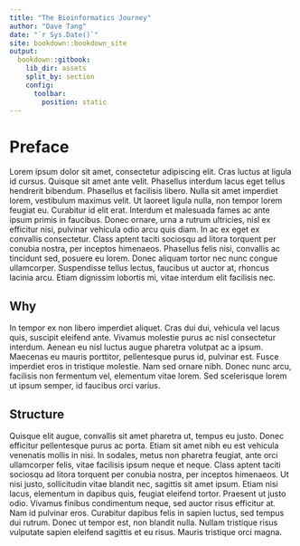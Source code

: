 ```yaml
--- 
title: "The Bioinformatics Journey"
author: "Dave Tang"
date: "`r Sys.Date()`"
site: bookdown::bookdown_site
output:
  bookdown::gitbook:
    lib_dir: assets
    split_by: section
    config:
      toolbar:
        position: static
---
```


# Preface {-}

Lorem ipsum dolor sit amet, consectetur adipiscing elit. Cras luctus at ligula id cursus. Quisque sit amet ante velit. Phasellus interdum lacus eget tellus hendrerit bibendum. Phasellus et facilisis libero. Nulla sit amet imperdiet lorem, vestibulum maximus velit. Ut laoreet ligula nulla, non tempor lorem feugiat eu. Curabitur id elit erat. Interdum et malesuada fames ac ante ipsum primis in faucibus. Donec ornare, urna a rutrum ultricies, nisl ex efficitur nisi, pulvinar vehicula odio arcu quis diam. In ac ex eget ex convallis consectetur. Class aptent taciti sociosqu ad litora torquent per conubia nostra, per inceptos himenaeos. Phasellus felis nisi, convallis ac tincidunt sed, posuere eu lorem. Donec aliquam tortor nec nunc congue ullamcorper. Suspendisse tellus lectus, faucibus ut auctor at, rhoncus lacinia arcu. Etiam dignissim lobortis mi, vitae interdum elit facilisis nec.

## Why {-}

In tempor ex non libero imperdiet aliquet. Cras dui dui, vehicula vel lacus quis, suscipit eleifend ante. Vivamus molestie purus ac nisl consectetur interdum. Aenean eu nisl luctus augue pharetra volutpat ac a ipsum. Maecenas eu mauris porttitor, pellentesque purus id, pulvinar est. Fusce imperdiet eros in tristique molestie. Nam sed ornare nibh. Donec nunc arcu, facilisis non fermentum vel, elementum vitae lorem. Sed scelerisque lorem ut ipsum semper, id faucibus orci varius.

## Structure {-}

Quisque elit augue, convallis sit amet pharetra ut, tempus eu justo. Donec efficitur pellentesque purus ac porta. Etiam sit amet nibh eu est vehicula venenatis mollis in nisi. In sodales, metus non pharetra feugiat, ante orci ullamcorper felis, vitae facilisis ipsum neque et neque. Class aptent taciti sociosqu ad litora torquent per conubia nostra, per inceptos himenaeos. Ut nisi justo, sollicitudin vitae blandit nec, sagittis sit amet ipsum. Etiam nisi lacus, elementum in dapibus quis, feugiat eleifend tortor. Praesent ut justo odio. Vivamus finibus condimentum neque, sed auctor risus efficitur at. Nam id pulvinar eros. Curabitur dapibus felis in sapien luctus, sed tempus dui rutrum. Donec ut tempor est, non blandit nulla. Nullam tristique risus vulputate sapien eleifend sagittis et eu risus. Mauris tristique orci magna.
